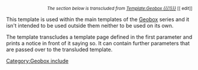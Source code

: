 <includeonly><div class class="noprint" style="text-align:right; margin-bottom: 0.25em;"><small>''The section below is transcluded from [[Template:Geobox {{{1}}}]]'' [<span class="plainlinks">[{{fullurl:Template:Geobox {{{1}}}|action=edit}} edit]</span>]</small></div>{{Geobox {{{1}}}|{{{2|}}}|{{{3|}}}|{{{4|}}}}}</includeonly><noinclude>
This template is used within the main templates of the [[:Category:Geobox|Geobox]] series and it isn't intended to be used outside them neither to be used on its own.

The template transcludes a template page defined in the first parameter and prints a notice in front of it saying so. It can contain further parameters that are passed over to the transluded template.
[[Category:Geobox include]]
</noinclude>